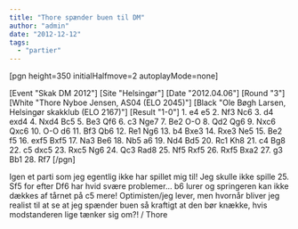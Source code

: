 ```yaml
---
title: "Thore spænder buen til DM"
author: "admin"
date: "2012-12-12"
tags: 
  - "partier"
---
```


\[pgn height=350 initialHalfmove=2 autoplayMode=none\]

\[Event "Skak DM 2012"\] \[Site "Helsingør"\] \[Date "2012.04.06"\] \[Round "3"\] \[White "Thore Nyboe Jensen, AS04 (ELO 2045)"\] \[Black "Ole Bøgh Larsen, Helsingør skakklub (ELO 2167)"\] \[Result "1-0"\] 1. e4 e5 2. Nf3 Nc6 3. d4 exd4 4. Nxd4 Bc5 5. Be3 Qf6 6. c3 Nge7 7. Be2 O-O 8. Qd2 Qg6 9. Nxc6 Qxc6 10. O-O d6 11. Bf3 Qb6 12. Re1 Ng6 13. b4 Bxe3 14. Rxe3 Ne5 15. Be2 f5 16. exf5 Bxf5 17. Na3 Be6 18. Nb5 a6 19. Nd4 Bd5 20. Rc1 Kh8 21. c4 Bg8 22. c5 dxc5 23. Rxc5 Ng6 24. Qc3 Rad8 25. Nf5 Rxf5 26. Rxf5 Bxa2 27. g3 Bb1 28. Rf7 \[/pgn\]

Igen et parti som jeg egentlig ikke har spillet mig til! Jeg skulle ikke spille 25. Sf5 for efter Df6 har hvid svære problemer... b6 lurer og springeren kan ikke dækkes af tårnet på c5 mere! Optimisten/jeg lever, men hvornår bliver jeg realist til at se at jeg spænder buen så kraftigt at den bør knække, hvis modstanderen lige tænker sig om?! / Thore
